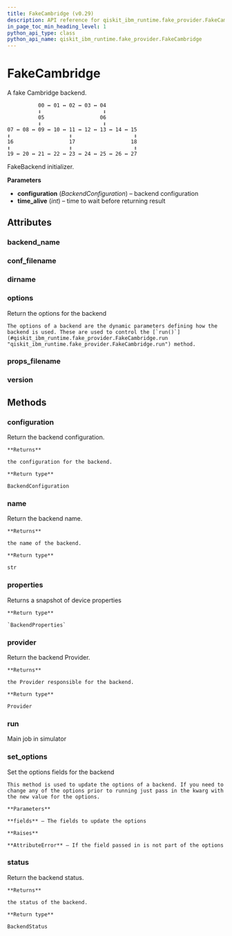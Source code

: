 ```yaml
---
title: FakeCambridge (v0.29)
description: API reference for qiskit_ibm_runtime.fake_provider.FakeCambridge in qiskit-ibm-runtime v0.29
in_page_toc_min_heading_level: 1
python_api_type: class
python_api_name: qiskit_ibm_runtime.fake_provider.FakeCambridge
---
```


# FakeCambridge

<Class id="qiskit_ibm_runtime.fake_provider.FakeCambridge" isDedicatedPage={true} github="https://github.com/Qiskit/qiskit-ibm-runtime/tree/stable/0.29/qiskit_ibm_runtime/fake_provider/backends/cambridge/fake_cambridge.py#L43-L62" signature="FakeCambridge" modifiers="class">
  A fake Cambridge backend.

  ```text
            00 ↔ 01 ↔ 02 ↔ 03 ↔ 04
            ↕                    ↕
            05                  06
            ↕                    ↕
  07 ↔ 08 ↔ 09 ↔ 10 ↔ 11 ↔ 12 ↔ 13 ↔ 14 ↔ 15
  ↕                   ↕                    ↕
  16                  17                  18
  ↕                   ↕                    ↕
  19 ↔ 20 ↔ 21 ↔ 22 ↔ 23 ↔ 24 ↔ 25 ↔ 26 ↔ 27
  ```

  FakeBackend initializer.

  **Parameters**

  *   **configuration** (*BackendConfiguration*) – backend configuration
  *   **time\_alive** (*int*) – time to wait before returning result

  ## Attributes

  ### backend\_name

  <Attribute id="qiskit_ibm_runtime.fake_provider.FakeCambridge.backend_name" attributeValue="'fake_cambridge'" />

  ### conf\_filename

  <Attribute id="qiskit_ibm_runtime.fake_provider.FakeCambridge.conf_filename" attributeValue="'conf_cambridge.json'" />

  ### dirname

  <Attribute id="qiskit_ibm_runtime.fake_provider.FakeCambridge.dirname" attributeValue="'/home/runner/work/qiskit-ibm-runtime/qiskit-ibm-runtime/qiskit_ibm_runtime/fake_provider/backends/cambridge'" />

  ### options

  <Attribute id="qiskit_ibm_runtime.fake_provider.FakeCambridge.options">
    Return the options for the backend

    The options of a backend are the dynamic parameters defining how the backend is used. These are used to control the [`run()`](#qiskit_ibm_runtime.fake_provider.FakeCambridge.run "qiskit_ibm_runtime.fake_provider.FakeCambridge.run") method.
  </Attribute>

  ### props\_filename

  <Attribute id="qiskit_ibm_runtime.fake_provider.FakeCambridge.props_filename" attributeValue="'props_cambridge.json'" />

  ### version

  <Attribute id="qiskit_ibm_runtime.fake_provider.FakeCambridge.version" attributeValue="1" />

  ## Methods

  ### configuration

  <Function id="qiskit_ibm_runtime.fake_provider.FakeCambridge.configuration" signature="configuration()">
    Return the backend configuration.

    **Returns**

    the configuration for the backend.

    **Return type**

    BackendConfiguration
  </Function>

  ### name

  <Function id="qiskit_ibm_runtime.fake_provider.FakeCambridge.name" signature="name()">
    Return the backend name.

    **Returns**

    the name of the backend.

    **Return type**

    str
  </Function>

  ### properties

  <Function id="qiskit_ibm_runtime.fake_provider.FakeCambridge.properties" github="https://github.com/Qiskit/qiskit-ibm-runtime/tree/stable/0.29/qiskit_ibm_runtime/fake_provider/fake_qasm_backend.py#L43-L47" signature="properties()">
    Returns a snapshot of device properties

    **Return type**

    `BackendProperties`
  </Function>

  ### provider

  <Function id="qiskit_ibm_runtime.fake_provider.FakeCambridge.provider" signature="provider()">
    Return the backend Provider.

    **Returns**

    the Provider responsible for the backend.

    **Return type**

    Provider
  </Function>

  ### run

  <Function id="qiskit_ibm_runtime.fake_provider.FakeCambridge.run" github="https://github.com/Qiskit/qiskit-ibm-runtime/tree/stable/0.29/qiskit_ibm_runtime/fake_provider/fake_backend.py#L744-L775" signature="run(run_input, **kwargs)">
    Main job in simulator
  </Function>

  ### set\_options

  <Function id="qiskit_ibm_runtime.fake_provider.FakeCambridge.set_options" signature="set_options(**fields)">
    Set the options fields for the backend

    This method is used to update the options of a backend. If you need to change any of the options prior to running just pass in the kwarg with the new value for the options.

    **Parameters**

    **fields** – The fields to update the options

    **Raises**

    **AttributeError** – If the field passed in is not part of the options
  </Function>

  ### status

  <Function id="qiskit_ibm_runtime.fake_provider.FakeCambridge.status" signature="status()">
    Return the backend status.

    **Returns**

    the status of the backend.

    **Return type**

    BackendStatus
  </Function>
</Class>

